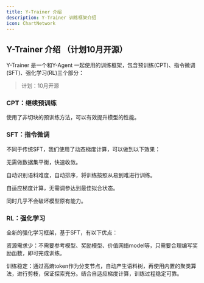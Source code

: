 ```yaml
---
title: Y-Trainer 介绍
description: Y-Trainer 训练框架介绍
icon: ChartNetwork
---
```


## Y-Trainer 介绍 （计划10月开源）

Y-Trainer 是一个和Y-Agent 一起使用的训练框架，包含预训练(CPT)、指令微调(SFT)、强化学习(RL)三个部分：

> 计划：10月开源

### CPT：继续预训练

使用了非切块的预训练方法，可以有效提升模型的性能。

### SFT：指令微调
不同于传统SFT，我们使用了动态梯度计算，可以做到以下效果：

无需做数据集平衡，快速收敛。

自动识别语料难度，自动排序，将训练按照从易到难进行训练。

自适应梯度计算，无需调参达到最佳拟合状态。

同时几乎不会破坏模型原有能力。

### RL：强化学习
全新的强化学习框架，基于SFT，有以下优点：

资源需求少：不需要参考模型、奖励模型、价值网络model等，只需要合理编写奖励函数，即可完成训练。

训练稳定：通过高熵token作为分支节点，自动产生语料树，再使用内置的聚类算法，进行剪枝，保证探索充分。结合自适应梯度计算，训练过程稳定可靠。

